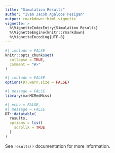 ```yaml
---
title: "Simulation Results"
author: "Ivan Jacob Agaloos Pesigan"
output: rmarkdown::html_vignette
vignette: >
  %\VignetteIndexEntry{Simulation Results}
  %\VignetteEngine{knitr::rmarkdown}
  %\VignetteEncoding{UTF-8}
---
```


```r
#| include = FALSE
knitr::opts_chunk$set(
  collapse = TRUE,
  comment = "#>"
)
```

```r
#| include = FALSE
options(DT.warn.size = FALSE)
```

```r
#| message = FALSE
library(manMCMedMiss)
```

```r
#| echo = FALSE,
#| message = FALSE
DT::datatable(
  results,
  options = list(
    scrollX = TRUE
  )
)
```

See `results()` documentation for more information.
